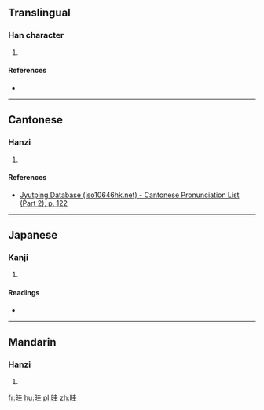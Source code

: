 ==Translingual==

===Han character===
{{Han char|rn=72|rad=日|as=06|sn=10|four=|canj=AGG|ids=⿰日圭}}

# {{defn|Han|sort=日06}}

====References====
* {{Han ref|kx=0494.270|dkj=13894|dj=0860.040|hdz=21505.040|uh=6646|ud=26182}}

----

==Cantonese==

===Hanzi===
{{yue-hanzi|jyut=[[kwai1]]|y=kwai1}}

# {{defn|lang=yue|sort=日06}}

====References====
*[http://www.iso10646hk.net/jp/document/download.jsp Jyutping Database (iso10646hk.net) - Cantonese Pronunciation List (Part 2), p. 122]

----

==Japanese==

===Kanji===
{{ja-kanji|grade=|rs=日06}}

# {{defn|lang=ja|sort=日06}}

====Readings====
* {{ja-readings|on=[[かい]] (kai)|kun=[[わかれる]] (wakareru)}}

----

==Mandarin==

===Hanzi===
{{cmn-hanzi|pin=[[kuí]] ([[kui2]])|wg=k'uei<sup>2</sup>}}

# {{defn|lang=cmn|sort=日06}}

[[fr:晆]]
[[hu:晆]]
[[pl:晆]]
[[zh:晆]]